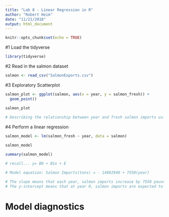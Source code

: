 ```yaml
---
title: "Lab 8 - Linear Regression in R"
author: "Robert Heim"
date: "11/21/2018"
output: html_document
---
```


```r
knitr::opts_chunk$set(echo = TRUE)
```

#1 Load the tidyverse

```r

library(tidyverse)

```

#2 Read in the salmon dataset

```r

salmon <- read_csv("SalmonExports.csv")

```

#3 Exploratory Scatterplot 

```r

salmon_plot <- ggplot(salmon, aes(x = year, y = salmon_fresh)) +
  geom_point()

salmon_plot
  
# Describing the relationship between year and fresh salmon imports using linear regression makes sense becaue the data appears linear 

```

#4 Perform a linear regression

```r

salmon_model <- lm(salmon_fresh ~ year, data = salmon)

salmon_model

summary(salmon_model)

# recall... y= B0 + B1x + E

# Model equation: Salmon Imports(tons) = - 14982940 + 7550(year)

# The slope means that each year, salmon imports increase by 7550 pounds on average.
# The y-intercept means that at year 0, salmon imports are expected to be -14982940 pounds. This y-intercept is concerning because imports cannot be a negative number. This model should not be used to extrapolate for past values of salmon imports.

```

# Model diagnostics

```r



```

